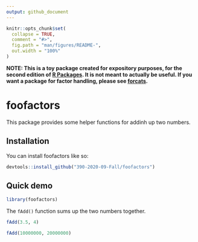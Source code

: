 ```yaml
---
output: github_document
---
```


<!-- README.md is generated from README.Rmd. Please edit that file -->

```r
knitr::opts_chunk$set(
  collapse = TRUE,
  comment = "#>",
  fig.path = "man/figures/README-",
  out.width = "100%"
)
```

**NOTE: This is a toy package created for expository purposes, for the second edition of [R Packages](https://r-pkgs.org). It is not meant to actually be useful. If you want a package for factor handling, please see [forcats](https://forcats.tidyverse.org).**

# foofactors    

<!-- badges: start -->
<!-- badges: end -->

This package provides some helper functions for addinh up two numbers.

## Installation

You can install foofactors like so:

``` r
devtools::install_github("390-2020-09-Fall/foofactors")
```
  
## Quick demo


```r
library(foofactors)
```

The `fAdd()` function sums up the two numbers together.

```r
fAdd(3.5, 4)
```

```r
fAdd(10000000, 20000000)
```
